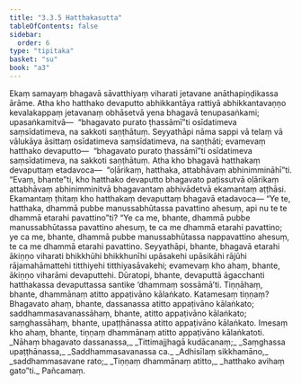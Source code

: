 ```yaml
---
title: "3.3.5 Hatthakasutta"
tableOfContents: false
sidebar:
  order: 6
type: "tipitaka"
basket: "su"
book: "a3"
---
```



<DynamicBreadcrumb />

<Division number="128" book="a3">

<Paragraph number="982" book="a3">
Ekaṃ samayaṃ bhagavā sāvatthiyaṃ viharati jetavane anāthapiṇḍikassa ārāme. Atha kho hatthako devaputto abhikkantāya rattiyā abhikkantavaṇṇo kevalakappaṃ jetavanaṃ obhāsetvā yena bhagavā tenupasaṅkami; upasaṅkamitvā—  “bhagavato purato ṭhassāmī”ti osīdatimeva saṃsīdatimeva, na sakkoti saṇṭhātuṃ. Seyyathāpi nāma sappi vā telaṃ vā vālukāya āsittaṃ osīdatimeva saṃsīdatimeva, na saṇṭhāti; evamevaṃ hatthako devaputto—  “bhagavato purato ṭhassāmī”ti osīdatimeva saṃsīdatimeva, na sakkoti saṇṭhātuṃ.
</Paragraph>

<Paragraph number="983" book="a3">
Atha kho bhagavā hatthakaṃ devaputtaṃ etadavoca—  “oḷārikaṃ, hatthaka, attabhāvaṃ abhinimmināhī”ti. “Evaṃ, bhante”ti, kho hatthako devaputto bhagavato paṭissutvā oḷārikaṃ attabhāvaṃ abhinimminitvā bhagavantaṃ abhivādetvā ekamantaṃ aṭṭhāsi. Ekamantaṃ ṭhitaṃ kho hatthakaṃ devaputtaṃ bhagavā etadavoca—
</Paragraph>

<Paragraph number="984" book="a3">
“Ye te, hatthaka, dhammā pubbe manussabhūtassa pavattino ahesuṃ, api nu te te dhammā etarahi pavattino”ti? “Ye ca me, bhante, dhammā pubbe manussabhūtassa pavattino ahesuṃ, te ca me dhammā etarahi pavattino; ye ca me, bhante, dhammā pubbe manussabhūtassa nappavattino ahesuṃ, te ca me dhammā etarahi pavattino. Seyyathāpi, bhante, bhagavā etarahi ākiṇṇo viharati bhikkhūhi bhikkhunīhi upāsakehi upāsikāhi rājūhi rājamahāmattehi titthiyehi titthiyasāvakehi; evamevaṃ kho ahaṃ, bhante, ākiṇṇo viharāmi devaputtehi. Dūratopi, bhante, devaputtā āgacchanti hatthakassa devaputtassa santike ‘dhammaṃ sossāmā’ti. Tiṇṇāhaṃ, bhante, dhammānaṃ atitto appaṭivāno kālaṅkato. Katamesaṃ tiṇṇaṃ? Bhagavato ahaṃ, bhante, dassanassa atitto appaṭivāno kālaṅkato; saddhammasavanassāhaṃ, bhante, atitto appaṭivāno kālaṅkato; saṃghassāhaṃ, bhante, upaṭṭhānassa atitto appaṭivāno kālaṅkato. Imesaṃ kho ahaṃ, bhante, tiṇṇaṃ dhammānaṃ atitto appaṭivāno kālaṅkatoti.
</Paragraph>

<Paragraph number="985" type="verses" book="a3">
_Nāhaṃ bhagavato dassanassa,_  
_Tittimajjhagā kudācanaṃ;_  
_Saṃghassa upaṭṭhānassa,_  
_Saddhammasavanassa ca._  

</Paragraph>

<Paragraph number="986" type="verses" book="a3">
_Adhisīlaṃ sikkhamāno,_  
_saddhammasavane rato;_  
_Tiṇṇaṃ dhammānaṃ atitto,_  
_hatthako avihaṃ gato”ti._  


</Paragraph>
</Division>

<Paragraph number="987" type="center" book="a3">
Pañcamaṃ.
</Paragraph>